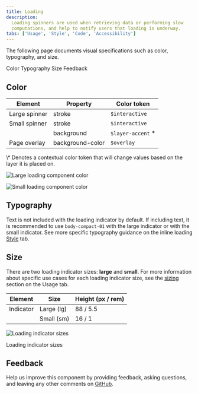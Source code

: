 ```yaml
---
title: Loading
description:
  Loading spinners are used when retrieving data or performing slow
  computations, and help to notify users that loading is underway.
tabs: ['Usage', 'Style', 'Code', 'Accessibility']
---
```


<PageDescription>

The following page documents visual specifications such as color, typography,
and size.

</PageDescription>

<AnchorLinks>

<AnchorLink>Color</AnchorLink>
<AnchorLink>Typography</AnchorLink>
<AnchorLink>Size</AnchorLink>
<AnchorLink>Feedback</AnchorLink>

</AnchorLinks>

## Color

| Element       | Property         | Color token        |
| ------------- | ---------------- | ------------------ |
| Large spinner | stroke           | `$interactive`     |
| Small spinner | stroke           | `$interactive`     |
|               | background       | `$layer-accent` \* |
| Page overlay  | background-color | `$overlay`         |

<Caption fullWidth>
  \* Denotes a contextual color token that will change values based on the layer
  it is placed on.
</Caption>

<Row>
<Column colLg={8}>

<Tabs>

<Tab label="Large">

![Large loading component color](images/loading-style-color-large.png)

</Tab>

<Tab label="Small">

![Small loading component color](images/loading-style-color-small.png)

</Tab>

</Tabs>

</Column>
</Row>

## Typography

Text is not included with the loading indicator by default. If including text,
it is recommended to use `body-compact-01` with the large indicator or with the
small indicator. See more specific typography guidance on the inline loading
[Style](/components/inline-loading/style) tab.

## Size

There are two loading indicator sizes: **large** and **small**. For more
information about specific use cases for each loading indicator size, see the
[sizing](/components/loading/usage/#sizing) section on the Usage tab.

| Element   | Size       | Height (px / rem) |
| --------- | ---------- | ----------------- |
| Indicator | Large (lg) | 88 / 5.5          |
|           | Small (sm) | 16 / 1            |

<div className="image--fixed">

![Loading indicator sizes](images/loading-style-size.png)

</div>

<Caption>Loading indicator sizes</Caption>

## Feedback

Help us improve this component by providing feedback, asking questions, and
leaving any other comments on
[GitHub](https://github.com/carbon-design-system/carbon-website/issues/new?assignees=&labels=feedback&template=feedback.md).
